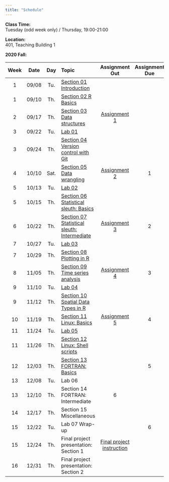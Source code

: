 ---
title: "Schedule"
---
**Class Time:**   
Tuesday (odd week only) / Thursday, 19:00-21:00

**Location:**   
401, Teaching Building 1

**2020 Fall:**

|Week|Date |Day | Topic                                                                                |Assignment Out|Assignment Due|
|:--:|:---:|:--:|:-------------------------------------------------------------------------------------|:------------:|:------------:|
|1   |09/08|Tu. |[Section 01 Introduction](https://zhu-group.github.io/ese5023/Section_01.html)        |              |              |
|1   |09/10|Th. |[Section 02 R Basics](https://zhu-group.github.io/ese5023/Section_02.html)            |              |              |
|2   |09/17|Th. |[Section 03 Data structures](https://zhu-group.github.io/ese5023/Section_03.html)     | [Assignment 1](https://zhu-group.github.io/ese5023/Assignment_01.html) |      |
|3   |09/22|Tu. |[Lab 01](https://zhu-group.github.io/ese5023/Lab_01.html)                             |              |              |
|3   |09/24|Th. |[Section 04 Version control with Git](https://zhu-group.github.io/ese5023/Section_04.html)           |              |              |
|4   |10/10|Sat.|[Section 05 Data wrangling](https://zhu-group.github.io/ese5023/Section_05.html)      | [Assignment 2](https://zhu-group.github.io/ese5023/Assignment_02.html) |  1   |
|5   |10/13|Tu. |[Lab 02](https://zhu-group.github.io/ese5023/Lab_02.html)                             |              |              |
|5   |10/15|Th. |[Section 06 Statistical sleuth: Basics](https://zhu-group.github.io/ese5023/Section_06.html)         |              |              |
|6   |10/22|Th. |[Section 07 Statistical sleuth: Intermediate](https://zhu-group.github.io/ese5023/Section_07.html)   | [Assignment 3](https://zhu-group.github.io/ese5023/Assignment_03.html) |  2   |
|7   |10/27|Tu. |[Lab 03](https://zhu-group.github.io/ese5023/Lab_03.html)                             |              |              |
|7   |10/29|Th. |[Section 08 Plotting in R](https://zhu-group.github.io/ese5023/Section_08.html)       |              |              |
|8   |11/05|Th. |[Section 09 Time series analysis](https://zhu-group.github.io/ese5023/Section_09.html)| [Assignment 4](https://zhu-group.github.io/ese5023/Assignment_04.html) |  3   |
|9   |11/10|Tu. |[Lab 04](https://zhu-group.github.io/ese5023/Lab_04.html)                             |              |              |
|9   |11/12|Th. |[Section 10 Spatial Data Types in R](https://zhu-group.github.io/ese5023/Section_10.html)            |              |              |
|10  |11/19|Th. |[Section 11 Linux: Basics](https://zhu-group.github.io/ese5023/Section_11.html)       | [Assignment 5](https://zhu-group.github.io/ese5023/Assignment_05.html)           |  4           |
|11  |11/24|Tu. |[Lab 05](https://zhu-group.github.io/ese5023/Lab_05.html)                             |              |              |
|11  |11/26|Th. |[Section 12 Linux: Shell scripts](https://zhu-group.github.io/ese5023/Section_12.html)|              |              |
|12  |12/03|Th. |[Section 13 FORTRAN: Basics](https://zhu-group.github.io/ese5023/Section_13.html)     |              |  5           |
|13  |12/08|Tu. |Lab 06                                                                                |              |              |
|13  |12/10|Th. |Section 14 FORTRAN: Intermediate                                                      |  6           |              |
|14  |12/17|Th. |Section 15 Miscellaneous                                                              |              |              |
|15  |12/22|Tu. |Lab 07 Wrap-up                                                                        |              |  6           |
|15  |12/24|Th. |Final project presentation: Section 1                                                 |[Final project instruction](https://zhu-group.github.io/ese5023/download/Final_project_2020.pdf)                      |              |
|16  |12/31|Th. |Final project presentation: Section 2                                                 |              |              |